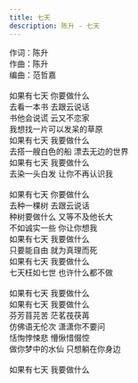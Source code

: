```yaml
---
title: 七天
description: 陈升 - 七天
---
```


作词：陈升<br />作曲：陈升<br />编曲：范哲嘉<br /><br />如果有七天 你要做什么<br />去看一本书 去跟云说话<br />书他会说谎 云又不恋家<br />我想找一片可以发呆的草原<br />如果有七天 我要做什么<br />去搭一艘白色的船 漂去无边的世界<br />如果有七天 我要做什么<br />去染一头白发 让你不再认识我<br /><br />如果有七天 你要做什么<br />去种一棵树 去跟云说话<br />种树要做什么 又等不及他长大<br />不如诚实一些 你让你想我<br />如果有七天 我要做什么<br />只要能自由 就为真理而死<br />如果有七天 我要做什么<br />七天枉如七世 也许什么都不做<br /><br />如果有七天 我要做什么<br />如果有七天 我要做什么<br />芬芳苜芫苦 茫茗茷茯苒<br />仿佛语无伦次 潇潇你不要问<br />恬恂悖悚悲 懵愀惜惙悾<br />做你梦中的水仙 只想躺在你身边<br /><br />如果有七天 我要做什么